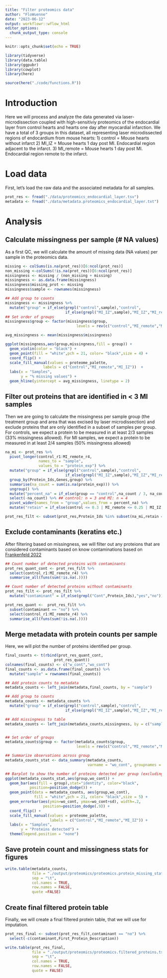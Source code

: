 ```yaml
---
title: "Filter proteomics data"
author: "FloWuenne"
date: "2023-06-12"
output: workflowr::wflow_html
editor_options:
  chunk_output_type: console
---
```



```r
knitr::opts_chunk$set(echo = TRUE)

library(tidyverse)
library(data.table)
library(ggpubr)
library(cowplot)
library(here)

source(here("./code/functions.R"))
```

# Introduction 

Here we will process and analyze the data generated via laser-microdissection coupled with high-sensitiviy proteomics of the endocardial layer from control hearts and hearts one day after myocardial infarction. We have a total of 3 groups in this dataset, all representing laser microdissected regions of endocardium from mouse hearts:
1) control = Mouse hearts without infarct
2) MI_IZ = Mouse hearts 1 day post MI. Endocardial region adjacent to the infarct.
3) MI_remote = Mouse hearts 1 day post MI. Endocardial region remote to the infarct.

# Load data

First, let's load the raw data and the associated metadata for all samples.

```r
prot_res <- fread("./data/proteomics_endocardial_layer.tsv")
metadata <- fread("./data/metadata.proteomics_endocardial_layer.txt")
```

# Analysis

## Calculate missingness per sample (# NA values)

As a first QC, we will calculate the amount of missing data (NA values) per sample in the proteomics data.

```r
missing <- colSums(is.na(prot_res))[6:ncol(prot_res)]
non_missing <-colSums(!is.na(prot_res))[6:ncol(prot_res)]
missingness <- missing / (non_missing + missing)
missingness <- as.data.frame(missingness)
missingness$missing_prot <- missing
missingness$sample <- rownames(missingness)

## Add group to counts
missingness <- missingness %>%
  mutate("group" = if_else(grepl("control",sample),"control",
                           if_else(grepl("MI_IZ",sample),"MI_IZ","MI_remote")))
## Set order of groups
missingness$group <- factor(missingness$group,
                                levels = rev(c("control","MI_remote","MI_IZ")))

avg_missingness <- mean(missingness$missingness)

ggplot(missingness,aes(group,missingness,fill = group)) +
  geom_violin(color = "black") +
  geom_point(fill = "white",pch = 21, color= "black",size = 4) +
  coord_flip() +
  scale_fill_manual(values = proteome_palette,
                 labels = c("Control","MI_remote","MI_IZ"))  +
  labs(x = "Samples",
       y = "% missing values") +
  geom_hline(yintercept = avg_missingness, linetype = 2)
```


## Filter out proteins that are identified in < 3 MI samples

Then we are going to calculate the missingness per sample group (the treatment group and area that was excised by laser microdissection) and exclude proteins that are only identified in a subset of samples per group. For controls, we expect a protein to be measured in at least 2/3 samples (33% missingness allowed).
For MI samples, we expect a protein to be measured in at least 2/4 samples (50% missingness allowed)

```r
na_mi <- prot_res %>%
  pivot_longer(control_r1:MI_remote_r4,
               names_to = "sample",
               values_to = "protein_exp") %>%
  mutate("group" = if_else(grepl("control",sample),"control",
                           if_else(grepl("MI_IZ",sample),"MI_IZ","MI_remote"))) %>%
  group_by(Protein_Ids,Genes,group) %>%
  summarise(na_count = sum(is.na(protein_exp))) %>%
  ungroup() %>%
  mutate("percent_na" = if_else(group == "control",na_count / 3, na_count / 4)) %>%
  select(-na_count) %>% ## control: n = 3 and MI: n = 4
  pivot_wider(names_from = "group",values_from = percent_na) %>%
  mutate("retain" = if_else(control <= 0.3 | MI_remote <= 0.25 | MI_IZ <= 0.25, "yes","no"))

prot_res_filt <- subset(prot_res,Protein_Ids %in% subset(na_mi,retain == "yes")$Protein_Ids)
```


## Exclude contaminants (keratins etc.)

After filtering based on missingness, we will filter out any proteions that are considered contaminants based on know contaminations based on [Frankenfeld 2022](https://pubs.acs.org/doi/10.1021/acs.jproteome.2c00145)

```r
## Count number of detected proteins with contaminants
prot_res_quant_cont <- prot_res_filt %>%
  select(control_r1:MI_remote_r4) %>%
  summarise_all(funs(sum(!is.na(.))))

## Count number of detected proteins without contaminants
prot_res_filt <- prot_res_filt %>%
  mutate("contaminant" = if_else(grepl("Cont",Protein_Ids),"yes","no"))

prot_res_quant <-  prot_res_filt %>%
  subset(contaminant == "no") %>%
  select(control_r1:MI_remote_r4) %>%
  summarise_all(funs(sum(!is.na(.))))
```


## Merge metadata with protein counts per sample

Here, we will plot the number of proteins identified per group.

```r
final_counts <- t(rbind(prot_res_quant_cont,
                      prot_res_quant))
colnames(final_counts) <- c("w_cont","wo_cont")
final_counts <- as.data.frame(final_counts) %>%
  mutate("sample" = rownames(final_counts))

## Add protein counts to metadata
metadata_counts <- left_join(metadata,final_counts, by = "sample")

## Add group to counts
metadata_counts <- metadata_counts %>%
  mutate("group" = if_else(grepl("control",sample),"control",
                           if_else(grepl("MI_IZ",sample),"MI_IZ","MI_remote")))

## Add missingness to table
metadata_counts <- left_join(metadata_counts,missingness, by = c("sample","group"))


## Set order of groups
metadata_counts$group <- factor(metadata_counts$group,
                                levels = rev(c("control","MI_remote","MI_IZ")))

## Summarize observations across group
metadata_counts_stat <- data_summary(metadata_counts,
                                     varname = "wo_cont", groupnames = c("group"))

## Barplot to show the number of proteins detected per group (excluding contaminants)
ggplot(metadata_counts_stat,aes(group,wo_cont)) +
  geom_bar(aes(fill = group),stat="identity", color="black", 
           position=position_dodge()) +
  geom_point(data = metadata_counts, aes(group,wo_cont),
             fill = "white",pch = 21, color= "black",size = 5) +
  geom_errorbar(aes(ymin=wo_cont, ymax=wo_cont+sd), width=.2,
                 position=position_dodge(.9)) + 
  coord_flip() +
  scale_fill_manual(values = proteome_palette,
                    labels = c("Control","MI_remote","MI_IZ")) +
  labs(x = "Samples",
       y = "Proteins detected") +
  theme(legend.position = "none")
```

## Save protein count and missingness stats for figures

```r
write.table(metadata_counts,
            file = "./output/proteomics/proteomics.protein_missing_stats.tsv",
            sep = "\t",
            col.names = TRUE,
            row.names = FALSE,
            quote =FALSE)
```


## Create final filtered protein table

Finally, we will create a final filtered protein table, that we will use for imputation.

```r
prot_res_final <- subset(prot_res_filt,contaminant == "no") %>%
  select(-c(contaminant,First_Protein_Description))

write.table(prot_res_final,
            file = "./output/proteomics/proteomics.filtered_proteins.tsv",
            sep = "\t",
            col.names = TRUE,
            row.names = FALSE,
            quote = FALSE)
```


